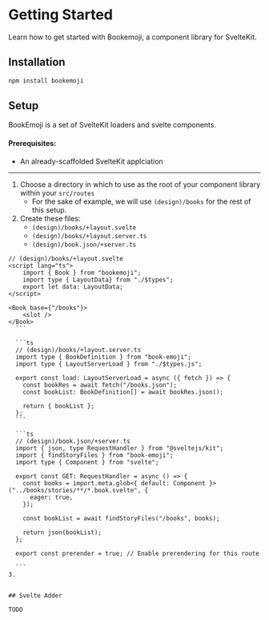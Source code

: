 <script context="module">

</script>

# Getting Started


Learn how to get started with Bookemoji, a component library for SvelteKit.


## Installation
```js
npm install bookemoji
```

## Setup

BookEmoji is a set of SvelteKit loaders and svelte components.

#### Prerequisites:

- An already-scaffolded SvelteKit applciation

---


1. Choose a directory in which to use as the root of your component library within your `src/routes`
    - For the sake of example, we will use `(design)/books` for the rest of this setup.
2. Create these files:
    - `(design)/books/+layout.svelte`
    - `(design)/books/+layout.server.ts`
    - `(design)/book.json/+server.ts`
  
  ```svelte
  // (design)/books/+layout.svelte
  <script lang="ts">
      import { Book } from "bookemoji";
      import type { LayoutData} from "./$types";
      export let data: LayoutData;
  </script>

  <Book base={"/books"}>
      <slot />
  </Book>
    ```

    ```ts
    // (design)/books/+layout.server.ts
    import type { BookDefinition } from "book-emoji";
    import type { LayoutServerLoad } from "./$types.js";

    export const load: LayoutServerLoad = async ({ fetch }) => {
      const bookRes = await fetch("/books.json");
      const bookList: BookDefinition[] = await bookRes.json();

      return { bookList };
    };
    ```

    ```ts
    // (design)/book.json/+server.ts
    import { json, type RequestHandler } from "@sveltejs/kit";
    import { findStoryFiles } from "book-emoji";
    import type { Component } from "svelte";

    export const GET: RequestHandler = async () => {
      const books = import.meta.glob<{ default: Component }>("../books/stories/**/*.book.svelte", {
        eager: true,
      });

      const bookList = await findStoryFiles("/books", books);

      return json(bookList);
    };

    export const prerender = true; // Enable prerendering for this route

    ```
3. 


## Svelte Adder

TODO

